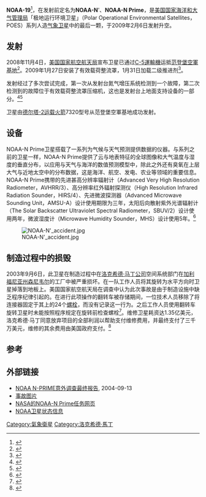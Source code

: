 {{Infobox Spacecraft
| Name                   = NOAA-19
| Image                  = [[File:NOAA-N'_satellite_in_Vandenberg_AFB_clean_room.jpg|240px]]
| Caption                = 发射前的NOAA-19卫星
| Organisation           = [[美国国家海洋和大气管理局|美国国家海洋和大气管理局]]
| Major_Contractors      = [[洛克希德·马丁公司|洛克希德·马丁公司]]
| Bus                    = 
| Mission_Type           = [[气象卫星|气象卫星]]
| Satellite_Of           = [[地球|地球]]
| Orbital_Insertion_Date = 
| Orbits                 = 
| Launch Date            = {{Start date|2009|02|06|10|22|00}}
| Launch_Vehicle         = [[德尔塔-2运载火箭|德尔塔-2运载火箭]]7320-10C
| Launch_Site            = [[范登堡空軍基地|范登堡空軍基地]]2号发射场（SLC-2W）
| Mission_Duration       = 2年<ref>{{cite web |url=http://space.skyrocket.de/doc_sdat/noaa-n.htm |title=NOAA 18, 19 (NOAA N, N') |first=Gunter |last=Krebs |work=Gunter's Space Page |accessdate=2013-12-09 |archive-date=2014-04-28 |archive-url=https://web.archive.org/web/20140428064603/http://space.skyrocket.de/doc_sdat/noaa-n.htm |dead-url=yes }}</ref>

| COSPAR_ID              = 2009-005A
| Webpage                = http://www.nasa.gov/mission_pages/NOAA-N-Prime/main/index.html
| Mass                   = {{convert|1440|kg}}<ref name="nssdc">{{cite web|url=http://nssdc.gsfc.nasa.gov/nmc/spacecraftDisplay.do?id=2009-005A|title=NOAA 19|publisher=National Space Science Data Center|accessdate=2013-11-09|archive-date=2013-12-12|archive-url=https://web.archive.org/web/20131212192857/http://nssdc.gsfc.nasa.gov/nmc/spacecraftDisplay.do?id=2009-005A|dead-url=no}}</ref>
| Dimensions             = 
| Power                  = 
| Batteries              = 

<!--轨道参数-->
| orbit_reference        = [[地心轨道|地心轨道]]
| Orbit_regime           = [[太阳同步轨道|太阳同步轨道]]
| Semimajor_Axis         = 7231.45公里<ref name="n2yo">{{cite web |url=http://www.n2yo.com/satellite/?s=33591 |title=NOAA 19 Satellite details 2009-005A NORAD 33591 |publisher=N2YO |date=2014-06-27 |accessdate=2014-06-28 |archive-date=2014-06-26 |archive-url=https://web.archive.org/web/20140626194252/http://n2yo.com/satellite/?s=33591 |dead-url=no }}</ref>
| Eccentricity           = 0.001527<ref name="n2yo"/>
| Inclination            = 98.94度<ref name="n2yo"/>
| orbit_altitude         = 
| Apoapsis               = 871公里<ref name="n2yo"/>
| Periapsis              = 849公里<ref name="n2yo"/>
| Orbital_Period         = 102.00分钟<ref name="n2yo"/>
| Longitude              = 
| Repeat_Interval        = 
| Orbits Daily           = 
| Repetitivity           = 
| orbit_swath            = 
| orbit_crossing         = 

| Refs                   = 
| Below                  = 
}}

'''NOAA-19'''<ref>{{cite web |url=http://www.nasa.gov/mission_pages/NOAA-N-Prime/overview/index.html |title=NOAA-N Prime Overview |publisher=NASA |accessdate=2009-02-06 |archive-date=2009-05-29 |archive-url=https://web.archive.org/web/20090529092320/http://www.nasa.gov/mission_pages/NOAA-N-Prime/overview/index.html |dead-url=no }}</ref>，在发射前定名为'''NOAA-N''''、'''NOAA-N Prime'''，是[[美国国家海洋和大气管理局|美国国家海洋和大气管理局]]「极地运行环境卫星」（Polar Operational Environmental Satellites，POES）系列人造[[气象卫星|气象卫星]]中的最后一颗，于2009年2月6日发射升空。

== 发射 ==
2008年11月4日，[[美国国家航空航天局|美国国家航空航天局]]宣布卫星已通过[[C-5運輸機|C-5運輸機]]运抵[[范登堡空軍基地|范登堡空軍基地]]<ref>{{cite web |url=http://www.nasa.gov/centers/kennedy/news/releases/2008/release-20081104b.html |title=NOAA-N Prime Satellite Arrives At Vandenberg For Launch |date=Nov 4, 2008 |publisher=NASA |accessdate=2014-07-07 |archive-date=2013-04-08 |archive-url=https://web.archive.org/web/20130408031903/http://www.nasa.gov/centers/kennedy/news/releases/2008/release-20081104b.html |dead-url=no }}</ref>。2009年1月27日安装了有效载荷整流罩，1月31日加载二级推进剂<ref>{{cite web |url=http://www.nasa.gov/centers/kennedy/launchingrockets/status/2009/elvstatus-20090123.html |title=Expendable Launch Vehicle Status Report |date=2009-01-23 |publisher=NASA |accessdate=2014-07-07 |archive-date=2013-04-08 |archive-url=https://web.archive.org/web/20130408034211/http://www.nasa.gov/centers/kennedy/launchingrockets/status/2009/elvstatus-20090123.html |dead-url=no }}</ref>。

发射经过了多次尝试完成，第一次从发射台氮气增压系统检测到一个故障，第二次检测到的故障位于有效载荷整流罩压缩机，这也是发射台上地面支持设备的一部分。<ref>{{cite web |url=http://www.nasa.gov/centers/kennedy/news/releases/2009/release-20090204b.html |title=NOAA-N Prime Satellite Launch Reset for Feb. 5 |date=2009-02-04 |publisher=NASA |accessdate=2014-07-07 |archive-date=2013-04-07 |archive-url=https://web.archive.org/web/20130407202211/http://www.nasa.gov/centers/kennedy/news/releases/2009/release-20090204b.html |dead-url=no }}</ref><ref>{{cite web |url=http://www.nasa.gov/centers/kennedy/news/releases/2009/release-20090205.html |title=NOAA-N Prime Satellite Launch Rescheduled for Friday, Feb. 6 |date=2009-02-05 |publisher=NASA |accessdate=2014-07-07 |archive-date=2013-04-07 |archive-url=https://web.archive.org/web/20130407202210/http://www.nasa.gov/centers/kennedy/news/releases/2009/release-20090205.html |dead-url=no }}</ref>

卫星由[[德尔塔-2运载火箭|德尔塔-2运载火箭]]7320型号从范登堡空軍基地成功发射。

== 设备 ==
NOAA-N Prime卫星搭载了一系列为气候与天气预测提供数据的仪器。与系列之前的卫星一样，NOAA-N Prime提供了云与地表特征的全球图像和大气温度与湿度的垂直分布，以应用与天气与海洋的数值预测模型中，除此之外还有臭氧在上层大气与近地太空中的分布数据，这是海洋、航空、发电、农业等领域的重要信息。NOAA-N Prime携带的先进甚高分辨率辐射计（Advanced Very High Resolution Radiometer，AVHRR/3）、高分辨率红外辐射探测仪（High Resolution Infrared Radiation Sounder，HIRS/4）、先进微波探测器（Advanced Microwave Sounding Unit，AMSU-A）设计使用期限为三年，太阳后向散射紫外光谱辐射计（The Solar Backscatter Ultraviolet Spectral Radiometer，SBUV/2）设计使用两年，微波湿度计（Microwave Humidity Sounder，MHS）设计使用5年。<ref name="GSFC">{{Cite web |title=NOAA-N Prime |work=NP-2008-10-056-GSFC |publisher=NASA Goddard Space Flight Center |date=2008-12-16 |url=http://www.osd.noaa.gov/POES/NOAA-N_Prime_Booklet_12-16-08.pdf |accessdate=2010-10-08 |deadurl=yes |archiveurl=https://web.archive.org/web/20100527122259/http://www.osd.noaa.gov/POES/NOAA-N_Prime_Booklet_12-16-08.pdf |archivedate=2010-05-27 }}</ref>

[[File:NOAA-N'_accident.jpg|thumb]]

== 制造过程中的损毁 ==
2003年9月6日，此卫星在制造过程中在[[洛克希德·马丁公司|洛克希德·马丁公司]]空间系统部门在[[加利福尼亚州|加利福尼亚州]][[森尼韦尔_(加利福尼亚州)|森尼韦尔]]的工厂中被严重损坏。在一队工作人员将其旋转为水平方向时卫星掉落到地板上。美国国家航空航天局在调查中认为此次事故是由于制造设施中缺乏程序纪律引起的。在进行此项操作的翻转车被存储期间，一位技术人员移除了将连接器固定于其上的24个[[螺栓|螺栓]]，而没有记录这一行为。之后工作人员使用翻转车旋转卫星时未能按照程序规定在旋转前检查螺栓<ref>{{cite news |url=http://www.spaceref.com/news/viewpr.html?pid=15189 |title=NOAA-N-Prime Satellite Mishap Investigation Report Released |publisher=SpaceRef |accessdate=2012-06-14 }}</ref>。维修卫星耗资达1.35亿美元，洛克希德·马丁同意放弃项目的全部利润以帮助支付维修费用，并最终支付了三千万美元，维修的其余费用由美国政府支付。<ref>{{cite news |url=http://www.space.com/417-lockheed-martin-profits-pay-noaa-prime-repairs.html |title=Lockheed Martin Profits To Pay for NOAA N-Prime Repairs |accessdate=2014-07-07 |archive-date=2014-03-08 |archive-url=https://web.archive.org/web/20140308053204/http://www.space.com/417-lockheed-martin-profits-pay-noaa-prime-repairs.html |dead-url=no }}</ref>

== 参考 ==
{{reflist}}

== 外部链接 ==
* [http://www.nasa.gov/pdf/65776main_noaa_np_mishap.pdf NOAA N-PRIME意外调查最终报告]{{Wayback|url=http://www.nasa.gov/pdf/65776main_noaa_np_mishap.pdf |date=20140308150108 }}, 2004-09-13
* [http://www.phys.unsw.edu.au/%7Emap/weather/notes/2003-06-03_noaa-n_prime_anomaly.jpg 事故图片]{{Wayback|url=http://www.phys.unsw.edu.au/%7Emap/weather/notes/2003-06-03_noaa-n_prime_anomaly.jpg |date=20140603050904 }}
* [http://www.nasa.gov/mission_pages/NOAA-N-Prime/main/index.html NASA的NOAA-N Prime任务网页]{{Wayback|url=http://www.nasa.gov/mission_pages/NOAA-N-Prime/main/index.html |date=20140805160419 }}
* [https://web.archive.org/web/20130703042119/http://noaasis.noaa.gov/NOAASIS/ml/status.html NOAA卫星状态信息]


[[Category:氣象衛星|Category:氣象衛星]]
[[Category:洛克希德·馬丁|Category:洛克希德·馬丁]]
